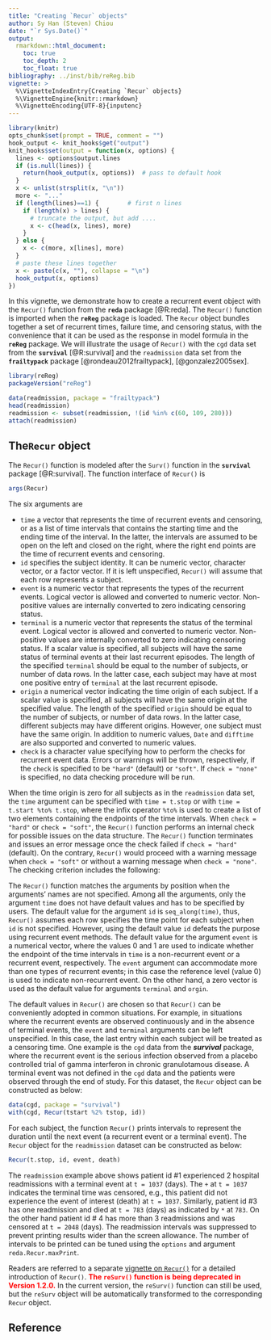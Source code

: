 ```yaml
---
title: "Creating `Recur` objects"
author: Sy Han (Steven) Chiou
date: "`r Sys.Date()`"
output:
  rmarkdown::html_document:
    toc: true
    toc_depth: 2
    toc_float: true
bibliography: ../inst/bib/reReg.bib
vignette: >
  %\VignetteIndexEntry{Creating `Recur` objects}
  %\VignetteEngine{knitr::rmarkdown}
  %\VignetteEncoding{UTF-8}{inputenc}
---
```


```r
library(knitr)
opts_chunk$set(prompt = TRUE, comment = "")
hook_output <- knit_hooks$get("output")
knit_hooks$set(output = function(x, options) {
  lines <- options$output.lines
  if (is.null(lines)) {
    return(hook_output(x, options))  # pass to default hook
  }
  x <- unlist(strsplit(x, "\n"))
  more <- "..."
  if (length(lines)==1) {        # first n lines
    if (length(x) > lines) {
      # truncate the output, but add ....
      x <- c(head(x, lines), more)
    }
  } else {
    x <- c(more, x[lines], more)
  }
  # paste these lines together
  x <- paste(c(x, ""), collapse = "\n")
  hook_output(x, options)
})
```
In this vignette, we demonstrate how to create a recurrent event object with the
`Recur()` function from the __`reda`__ package [@R:reda].
The `Recur()` function is imported when the __`reReg`__ package is loaded.
The `Recur` object bundles together a set of recurrent times, failure time, and censoring status, 
with the convenience that it can be used as the response in model formula in the __`reReg`__ package.
We will illustrate the usage of `Recur()` with the `cgd` data set from the __`survival`__ [@R:survival]
and the `readmission` data set from the __`frailtypack`__ 
package [@rondeau2012frailtypack], [@gonzalez2005sex]. 

```r
library(reReg)
packageVersion("reReg")
```

```r
data(readmission, package = "frailtypack")
head(readmission)
readmission <- subset(readmission, !(id %in% c(60, 109, 280)))
attach(readmission)
```

##  The`Recur` object
The `Recur()` function is modeled after the `Surv()` function in the __`survival`__ package [@R:survival]. 
The function interface of `Recur()` is
```R
args(Recur)
```
The six arguments are 

* `time` a vector that represents the time of recurrent events and censoring, 
or as a list of time intervals that contains the starting time and the ending time of the interval. 
In the latter, the intervals are assumed to be open on the left and closed on the right, 
where the right end points are the time of recurrent events and censoring.
* `id` specifies the subject identity. It can be numeric vector, character vector, or a factor vector.  If it is left unspecified, `Recur()` will assume that each row represents a subject.
* `event` is a numeric vector that represents the types of the recurrent events. Logical vector is allowed and converted to numeric vector. Non-positive values are internally converted to zero indicating censoring status.
* `terminal` is a numeric vector that represents the status of the terminal event. Logical vector is allowed and converted to numeric vector.  Non-positive values are internally converted to zero indicating censoring status. If a scalar value is specified, all subjects will have the same status of terminal events at their last recurrent episodes. The length of the specified `terminal` should be equal to the number of subjects, or number of data rows. In the latter case, each subject may have at most one positive entry of `terminal` at the last recurrent episode.
* `origin` a numerical vector indicating the time origin of each subject. If a scalar value is specified, all subjects will have the same origin at the specified value.  The length of the specified `origin` should be equal to the number of subjects, or number of data rows. In the latter case, different subjects may have different origins.  However, one subject must have the same origin. In addition to numeric values, `Date` and `difftime` are also supported and converted to numeric values.
* `check` is a character value specifying how to perform the checks for recurrent event data.  Errors or warnings will be thrown, respectively, if the `check` is specified to be `"hard"` (default) or `"soft"`.  If `check = "none"` is specified, no data checking procedure will be run.

When the time origin is zero for all subjects as in the `readmission` data set, 
the `time` argument can be specified with `time = t.stop` or with `time = t.start %to% t.stop`, 
where the infix operator `%to%` is used to create a list of two elements containing the endpoints of the time intervals.
When `check = "hard"` or `check = "soft"`,
the `Recur()` function performs an internal check for possible issues on the data structure.
The `Recur()` function terminates and issues an error message once the check failed if
`check = "hard"` (default).
On the contrary, `Recur()` would proceed with a warning message when `check = "soft"`
or without a warning message when `check = "none"`.
The checking criterion includes the following:
\begin{enumerate}
\item Every subject must have one censoring time.
\item Each subject's censoring time must be greater than all recurrent event times.
\item Recurrent event and censoring times cannot be missing.
\item Recurrent event and censoring times cannot be earlier than the origin time.
\item When the `time` argument is a list, the time intervals cannot overlap.
\end{enumerate} 

The `Recur()` function matches the arguments by position when the arguments' names are not specified.
Among all the arguments,
only the argument `time` does not have default values and has to be specified by users.
The default value for the argument `id` is `seq_along(time)`, thus,
`Recur()` assumes each row specifies the time point for each subject when `id` is not specified.
However, using the default value `id` defeats the purpose using recurrent event methods.
The default value for the argument `event` is a numerical vector,
where the values 0 and 1 are used to indicate whether the endpoint
of the time intervals in `time` is a
non-recurrent event or a recurrent event, respectively.
The `event` argument can accommodate more than one types of recurrent events;
in this case the reference level (value 0) is used to indicate non-recurrent event.
On the other hand, a zero vector is used as the default value for arguments
`terminal` and `orgin`.


The default values in `Recur()` are chosen so that `Recur()` can be conveniently adopted
in common situations.
For example, in situations where the recurrent events are observed continuously and
in the absence of terminal events,
the `event` and `terminal` arguments can be left unspecified.
In this case, the last entry within each subject will be treated as a censoring time. 
One example is the `cgd` data from the __*survival*__ package, 
where the recurrent event is the serious infection observed from
a placebo controlled trial of gamma interferon in chronic granulotamous disease.
A terminal event was not defined in the `cgd` data and
the patients were observed through the end of study.
For this dataset, the `Recur` object can be constructed as below:
```R
data(cgd, package = "survival")
with(cgd, Recur(tstart %2% tstop, id))
```



For each subject, the function `Recur()` prints intervals to represent the duration until the next event 
(a recurrent event or a terminal event).
The `Recur` object for the `readmission` dataset can be constructed as below:
```r
Recur(t.stop, id, event, death)
```
The `readmission` example above shows patient id \#1 experienced 2 hospital readmissions 
with a terminal event at `t = 1037` (days).
The `+` at `t = 1037` indicates the terminal time was censored, e.g., this patient did not experience the event of interest (death) at `t = 1037`.
Similarly, patient id \#3 has one readmission and died at `t = 783` (days) as indicated by `*` at `783`.
On the other hand patient id \# 4 has more than 3 readmissions and was censored at `t = 2048` (days).
The readmission intervals was suppressed to prevent printing results wider than the screen allowance.
The number of intervals to be printed can be tuned using the `options` and argument `reda.Recur.maxPrint`. 


Readers are referred to a separate [vignette on `Recur()`](https://wenjie-stat.me/reda/articles/reda-recur) for a detailed introduction of `Recur()`.
**<span style="color:red">The `reSurv()` function is being deprecated in Version 1.2.0.</span>**
In the current version, the `reSurv()` function can still be used, but the `reSurv` object will be automatically transformed to the corresponding `Recur` object.

## Reference
